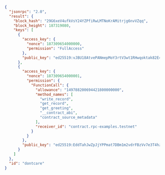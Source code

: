 ```json
{
  "jsonrpc": "2.0",
  "result": {
    "block_hash": "29G6xeV4ufkVsY24YZPfiRwLMTNoKrAMitrjg6nvVZqq",
    "block_height": 187319080,
    "keys": [
      {
        "access_key": {
          "nonce": 187309654000000,
          "permission": "FullAccess"
        },
        "public_key": "ed25519:vJBU18AtvePANmepMoY3rtV3wt1RHwqoktak82E4d2M"
      },
      {
        "access_key": {
          "nonce": 187309654000001,
          "permission": {
            "FunctionCall": {
              "allowance": "149788200694421800000000",
              "method_names": [
                "write_record",
                "get_record",
                "get_greeting",
                "__contract_abi",
                "contract_source_metadata"
              ],
              "receiver_id": "contract.rpc-examples.testnet"
            }
          }
        },
        "public_key": "ed25519:EddTahJwZpJjYPPmat7DBm1m2vdrFBzVv7e3T4hzkENd"
      }
    ]
  },
  "id": "dontcare"
}
```

